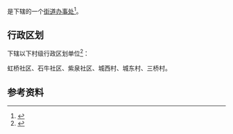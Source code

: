 {{中国乡级行政区|52/27/26/001/000}}

'''{{PAGENAMEBASE}}'''是{{PRC admin/fullname|52/27/26/001/000|3}}下辖的一个[[街道办事处|街道办事处]]<ref>{{PRC admin/ref sgc|{{PRC admin/parent|52/27/26/001/000}}}}</ref>。

== 行政区划 ==
{{PAGENAMEBASE}}下辖以下村级行政区划单位<ref>{{PRC admin/ref sgc|52/27/26/001/000}}</ref>：

虹桥社区、石牛社区、紫泉社区、城西村、城东村、三桥村。

== 参考资料 ==
{{reflist}}

{{贵州行政区划小作品}}
{{PRC admin/navcat|52/27/26/001/000}}